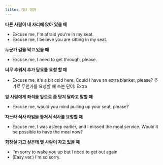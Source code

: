 ```yaml
---
title: 기내 영어
---
```


**다른 사람이 내 자리에 앉아 있을 때**

- Excuse me, I'm afraid you're in my seat.
- Excuse me, I believe you are sitting in my seat.

**누군가 길을 막고 있을 때**

- Excuse me, I need to get through, please.

**너무 추워서 추가 담요를 요청 할 때**

- Excuse me, it's a bit cold here. Could I have an extra blanket, please?
  추가로 무언가를 요청할 때 쓰는 단어: Extra

**앞 사람에게 좌석을 앞으로 좀 당겨 달라고 말할 때**

- Excuse me, would you mind pulling up your seat, please?

**자느라 식사 타임을 놓쳐서 식사를 요청할 때**

- Excuse me, I was asleep earlier, and I missed the meal service. Would it be possible to have the meal now?

**화장실 가고 싶은데 옆 사람이 자고 있을 때**

- I'm sorry to wake you up but I need to get out again.
- (Easy ver.) I'm so sorry.

